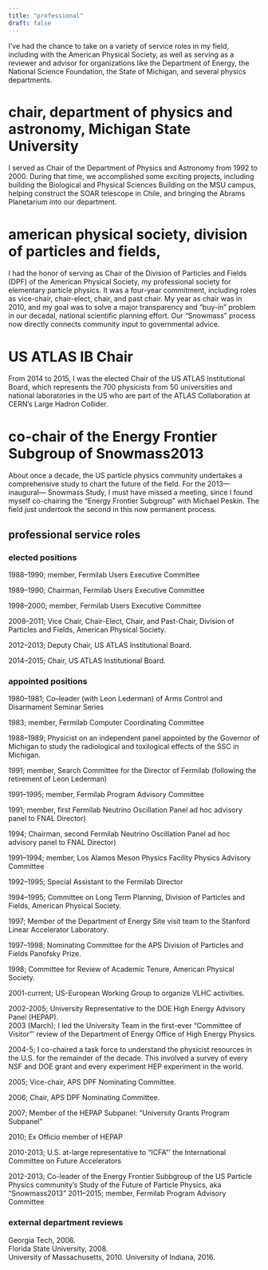 ```yaml
---
title: "professional"
draft: false
---
```


I’ve had the chance to take on a variety of service roles in my field, including with the American Physical Society, as well as serving as a reviewer and advisor for organizations like the Department of Energy, the National Science Foundation, the State of Michigan, and several physics departments.

# chair, department of physics and astronomy, Michigan State University

 I served as Chair of the Department of Physics and Astronomy from 1992 to 2000. During that time, we accomplished some exciting projects, including building the Biological and Physical Sciences Building on the MSU campus, helping construct the SOAR telescope in Chile, and bringing the Abrams Planetarium into our department.

# american physical society, division of particles and fields,

I had the honor of serving as Chair of the Division of Particles and Fields (DPF) of the American Physical Society, my professional society for elementary particle physics. It was a four-year commitment, including roles as vice-chair, chair-elect, chair, and past chair. My year as chair was in 2010, and my goal was to solve a major transparency and "buy-in" problem in our decadal, national scientific planning effort. Our "Snowmass" process now directly connects community input to governmental advice.

# US ATLAS IB Chair

From 2014 to 2015, I was the elected Chair of the US ATLAS Institutional Board, which represents the 700 physicists from 50 universities and national laboratories in the US who are part of the ATLAS Collaboration at CERN’s Large Hadron Collider.

# co-chair of the Energy Frontier Subgroup of Snowmass2013

About once a decade, the US particle physics community undertakes a comprehensive study to chart the future of the field. For the 2013---inaugural--- Snowmass Study, I must have missed a meeting, since I found myself co-chairing the "Energy Frontier Subgroup" with Michael Peskin. The field just undertook the second in this now permanent process. 


## professional service roles

### elected positions

  1988--1990; member, Fermilab Users Executive Committee

  1989--1990; Chairman, Fermilab Users Executive Committee

  1998--2000; member, Fermilab Users Executive Committee

  2008--2011; Vice Chair, Chair-Elect, Chair, and Past-Chair, Division of Particles and Fields, American Physical Society.

  2012--2013; Deputy Chair, US ATLAS Institutional Board.

  2014--2015; Chair, US ATLAS Institutional Board.

### appointed positions

  1980--1981; Co--leader (with Leon Lederman) of Arms Control and Disarmament Seminar Series

  1983; member, Fermilab Computer Coordinating Committee

  1988--1989; Physicist on an independent panel appointed by the Governor of Michigan to study the radiological and toxilogical effects of the SSC in Michigan.

  1991; member, Search Committee for the Director of Fermilab (following the retirement of Leon Lederman)

  1991--1995; member, Fermilab Program Advisory Committee

  1991; member, first Fermilab Neutrino Oscillation Panel ad hoc advisory panel to FNAL Director)

  1994; Chairman, second Fermilab Neutrino Oscillation Panel ad hoc advisory panel to FNAL Director)

  1991--1994; member, Los Alamos Meson Physics Facility Physics Advisory Committee

  1992--1995; Special Assistant to the Fermilab Director

  1994--1995; Committee on Long Term Planning, Division of Particles and Fields, American Physical Society.

  1997; Member of the Department of Energy Site visit team to the Stanford Linear Accelerator Laboratory.

  1997--1998; Nominating Committee for the APS Division of Particles and Fields Panofsky Prize.

  1998; Committee for Review of Academic Tenure, American Physical Society.

  2001-current; US-European Working Group to organize VLHC activities.

  2002-2005; University Representative to the DOE High Energy Advisory Panel (HEPAP).  
  2003 (March); I led the University Team in the first-ever "Committee of Visitor"' review of the Department of Energy Office of High Energy Physics.

  2004-5; I co-chaired a task force to understand the physicist resources in the U.S. for the remainder of the decade. This involved a survey of every NSF and DOE grant and every experiment HEP experiment in the world.

  2005; Vice-chair, APS DPF Nominating Committee.

  2006; Chair, APS DPF Nominating Committee.

  2007; Member of the HEPAP Subpanel: "University Grants Program Subpanel"

  2010; Ex Officio member of HEPAP

  2010-2013; U.S. at-large representative to "ICFA"' the International Committee on Future Accelerators

  2012-2013; Co-leader of the Energy Frontier Subbgroup of the US Particle Physics community's Study of the Future of Particle Physics, aka "Snowmass2013"
  2011--2015; member, Fermilab Program Advisory Committee

### external department reviews

  Georgia Tech, 2006.  
  Florida State University, 2008.  
  University of Massachusetts, 2010. University of Indiana, 2016.
